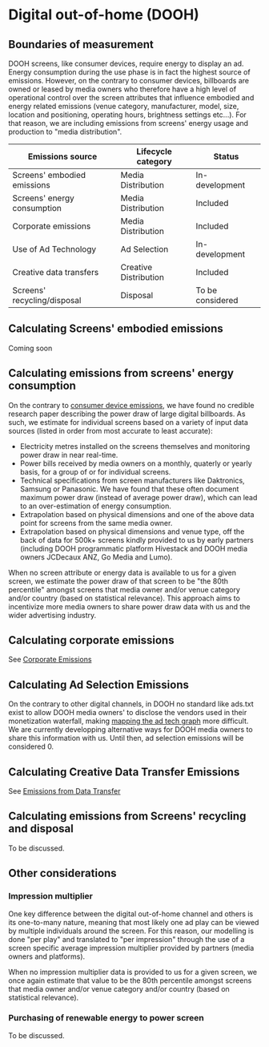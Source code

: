 # Digital out-of-home (DOOH)

## Boundaries of measurement

DOOH screens, like consumer devices, require energy to display an ad. Energy consumption during the use phase is in fact the highest source of emissions.
However, on the contrary to consumer devices, billboards are owned or leased by media owners who therefore have a high level of operational control over the screen attributes that influence embodied and energy related emissions (venue category, manufacturer, model, size, location and positioning, operating hours, brightness settings etc...). For that reason, we are including emissions from screens' energy usage and production to "media distribution".

| Emissions source            | Lifecycle category    | Status           |
| --------------------------- | --------------------- | ---------------- |
| Screens' embodied emissions | Media Distribution    | In-development   |
| Screens' energy consumption | Media Distribution    | Included         |
| Corporate emissions         | Media Distribution    | Included         |
| Use of Ad Technology        | Ad Selection          | In-development   |
| Creative data transfers     | Creative Distribution | Included         |
| Screens' recycling/disposal | Disposal              | To be considered |

## Calculating Screens' embodied emissions

Coming soon

## Calculating emissions from screens' energy consumption

On the contrary to [consumer device emissions](./consumer_devices), we have found no credible research paper describing the power draw of large digital billboards. As such, we estimate for individual screens based on a variety of input data sources (listed in order from most accurate to least accurate):

- Electricity metres installed on the screens themselves and monitoring power draw in near real-time.
- Power bills received by media owners on a monthly, quaterly or yearly basis, for a group of or for individual screens.
- Technical specifications from screen manufacturers like Daktronics, Samsung or Panasonic. We have found that these often document maximum power draw (instead of average power draw), which can lead to an over-estimation of energy consumption.
- Extrapolation based on physical dimensions and one of the above data point for screens from the same media owner.
- Extrapolation based on physical dimensions and venue type, off the back of data for 500k+ screens kindly provided to us by early partners (including DOOH programmatic platform Hivestack and DOOH media owners JCDecaux ANZ, Go Media and Lumo).

When no screen attribute or energy data is available to us for a given screen, we estimate the power draw of that screen to be "the 80th percentile" amongst screens that media owner and/or venue category and/or country (based on statistical relevance). This approach aims to incentivize more media owners to share power draw data with us and the wider advertising industry.

## Calculating corporate emissions

See [Corporate Emissions](./corporate_model)

## Calculating Ad Selection Emissions

On the contrary to other digital channels, in DOOH no standard like ads.txt exist to allow DOOH media owners' to disclose the vendors used in their monetization waterfall, making [mapping the ad tech graph](./publisher_model#mapping-the-ad-tech-graph) more difficult.
We are currently developping alternative ways for DOOH media owners to share this information with us. Until then, ad selection emissions will be considered 0.

## Calculating Creative Data Transfer Emissions

See [Emissions from Data Transfer](./data_tranfer)

## Calculating emissions from Screens' recycling and disposal

To be discussed.

## Other considerations

### Impression multiplier

One key difference between the digital out-of-home channel and others is its one-to-many nature, meaning that most likely one ad play can be viewed by multiple individuals around the screen.
For this reason, our modelling is done "per play" and translated to "per impression" through the use of a screen specific average impression multiplier provided by partners (media owners and platforms).

When no impression multiplier data is provided to us for a given screen, we once again estimate that value to be the 80th percentile amongst screens that media owner and/or venue category and/or country (based on statistical relevance).

### Purchasing of renewable energy to power screen

To be discussed.
